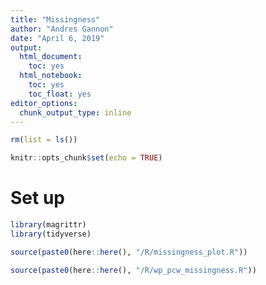 ```yaml
---
title: "Missingness"
author: "Andres Gannon"
date: "April 6, 2019"
output:
  html_document:
    toc: yes
  html_notebook:
    toc: yes
    toc_float: yes
editor_options:
  chunk_output_type: inline
---
```

<style>
    body .main-container {
        max-width: 100%;
    }
</style>

```r
rm(list = ls())

knitr::opts_chunk$set(echo = TRUE)
```

# Set up
```r
library(magrittr)
library(tidyverse)

source(paste0(here::here(), "/R/missingness_plot.R"))

source(paste0(here::here(), "/R/wp_pcw_missingness.R"))
```
